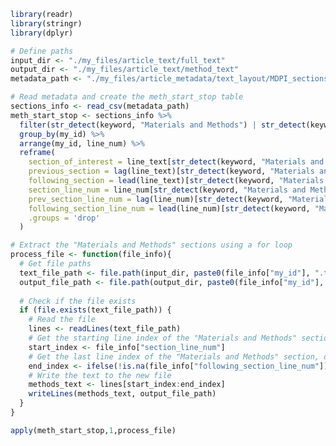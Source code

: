 ```r
library(readr)
library(stringr)
library(dplyr)

# Define paths
input_dir <- "./my_files/article_text/full_text"
output_dir <- "./my_files/article_text/method_text"
metadata_path <- "./my_files/article_metadata/text_layout/MDPI_sections.csv"

# Read metadata and create the meth_start_stop table
sections_info <- read_csv(metadata_path)
meth_start_stop <- sections_info %>%
  filter(str_detect(keyword, "Materials and Methods") | str_detect(keyword, "Introduction") | str_detect(keyword, "Results") | str_detect(keyword, "Discussion") | str_detect(keyword, "Conclusions")) %>%
  group_by(my_id) %>%
  arrange(my_id, line_num) %>%
  reframe(
    section_of_interest = line_text[str_detect(keyword, "Materials and Methods")],
    previous_section = lag(line_text)[str_detect(keyword, "Materials and Methods")],
    following_section = lead(line_text)[str_detect(keyword, "Materials and Methods")],
    section_line_num = line_num[str_detect(keyword, "Materials and Methods")],
    prev_section_line_num = lag(line_num)[str_detect(keyword, "Materials and Methods")],
    following_section_line_num = lead(line_num)[str_detect(keyword, "Materials and Methods")],
    .groups = 'drop'
  )

# Extract the "Materials and Methods" sections using a for loop
process_file <- function(file_info){
  # Get file paths
  text_file_path <- file.path(input_dir, paste0(file_info["my_id"], ".txt"))
  output_file_path <- file.path(output_dir, paste0(file_info["my_id"], "_meth.txt"))
  
  # Check if the file exists
  if (file.exists(text_file_path)) {
    # Read the file
    lines <- readLines(text_file_path)
    # Get the starting line index of the "Materials and Methods" section
    start_index <- file_info["section_line_num"]
    # Get the last line index of the "Materials and Methods" section, or the last line of the text file if it is not available
    end_index <- ifelse(!is.na(file_info["following_section_line_num"]), as.numeric(file_info["following_section_line_num"]) - 1, length(lines))
    # Write the text to the new file
    methods_text <- lines[start_index:end_index]
    writeLines(methods_text, output_file_path)
  }
}

apply(meth_start_stop,1,process_file)

```